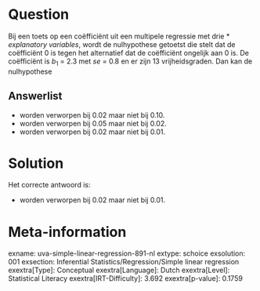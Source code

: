 Question
========

Bij een toets op een coëfficiënt uit een multipele regressie met drie
* *explanatory variables*, wordt de nulhypothese getoetst die stelt dat de
coëfficiënt 0 is tegen het alternatief dat de coëfficiënt ongelijk aan 0
is. De coëfficiënt is *b*~1~ = 2.3 met *se* = 0.8 en er zijn 13
vrijheidsgraden. Dan kan de nulhypothese

Answerlist
----------

* worden verworpen bij 0.02 maar niet bij 0.10.
* worden verworpen bij 0.05 maar niet bij 0.02.
* worden verworpen bij 0.02 maar niet bij 0.01.

Solution
========

Het correcte antwoord is: 

* worden verworpen bij 0.02 maar niet bij 0.01.

Meta-information
================
exname: uva-simple-linear-regression-891-nl
extype: schoice
exsolution: 001
exsection: Inferential Statistics/Regression/Simple linear regression
exextra[Type]: Conceptual
exextra[Language]: Dutch
exextra[Level]: Statistical Literacy
exextra[IRT-Difficulty]: 3.692
exextra[p-value]: 0.1759
